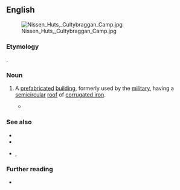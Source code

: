 ==English==
[[File:Nissen Huts, Cultybraggan Camp.jpg|thumb]]

===Etymology===
{{named-after|en|nat=Canadian|occ=engineer|Peter Norman Nissen|wplink==|born=1871|died=1930}}.

===Noun===
{{en-noun}}

# {{lb|en|British}} A [[prefabricated]] [[building]], formerly used by the [[military]], having a [[semicircular]] [[roof]] of [[corrugated iron]].
#* {{quote-book|en|editor=James Campbell et al.|title=Studies in Construction History|year=2015|publisher=|pageurl=https://books.google.com/books?id=JDXUDgAAQBAJ&pg=PA244&dq=%22Nissen+hut%22&hl=&cd=4&source=gbs_api#v=onepage&q=%22Nissen%20hut%22&f=false|isbn=978-0-9928751-1-4|page=244|passage=A group of six men could erect a '''Nissen hut''' in just four hours. Its design could be easily modified for a range of uses such as hospitals, kitchens, drying rooms and bathhouses.}}

===See also===
* {{l|en|Iris hut}}
* {{l|en|Romney hut}}
* {{l|en|Quonset}}, {{l|en|Quonset hut}}

===Further reading===
* {{pedia}}
